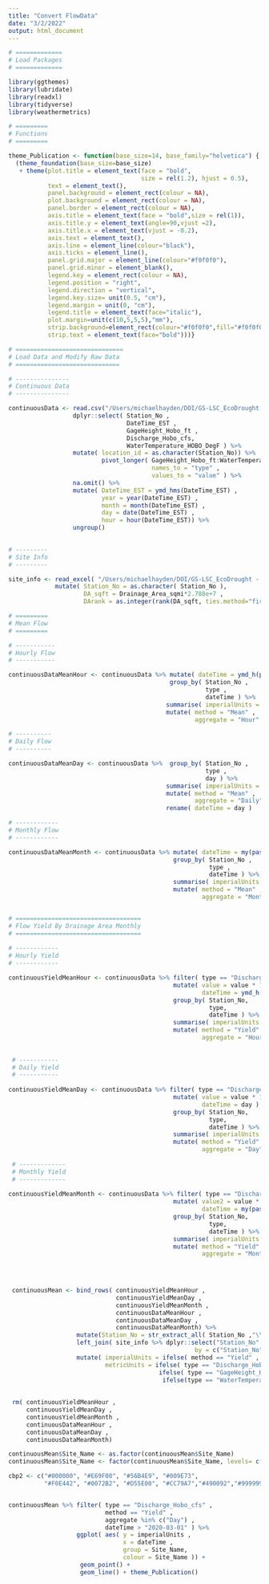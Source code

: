 ```yaml
---
title: "Convert FlowData"
date: "3/2/2022"
output: html_document
---
```


```r

# =============
# Load Packages
# =============

library(ggthemes)
library(lubridate)
library(readxl)
library(tidyverse)
library(weathermetrics)

```



```r

# =========
# Functions
# =========

theme_Publication <- function(base_size=14, base_family="helvetica") {
  (theme_foundation(base_size=base_size)
   + theme(plot.title = element_text(face = "bold",
                                     size = rel(1.2), hjust = 0.5),
           text = element_text(),
           panel.background = element_rect(colour = NA),
           plot.background = element_rect(colour = NA),
           panel.border = element_rect(colour = NA),
           axis.title = element_text(face = "bold",size = rel(1)),
           axis.title.y = element_text(angle=90,vjust =2),
           axis.title.x = element_text(vjust = -0.2),
           axis.text = element_text(), 
           axis.line = element_line(colour="black"),
           axis.ticks = element_line(),
           panel.grid.major = element_line(colour="#f0f0f0"),
           panel.grid.minor = element_blank(),
           legend.key = element_rect(colour = NA),
           legend.position = "right",
           legend.direction = "vertical",
           legend.key.size= unit(0.5, "cm"),
           legend.margin = unit(0, "cm"),
           legend.title = element_text(face="italic"),
           plot.margin=unit(c(10,5,5,5),"mm"),
           strip.background=element_rect(colour="#f0f0f0",fill="#f0f0f0"),
           strip.text = element_text(face="bold")))}

```


```r

# ==============================
# Load Data and Modify Raw Data
# =============================

# ---------------
# Continuous Data
# ---------------

continuousData <- read.csv("/Users/michaelhayden/DOI/GS-LSC_EcoDrought - General/DataViz/Plots_EcoD_dataviz/DataIn/MADataRelease/continuous/EcoDrought Continuous_MA_20200101_to_20210930.csv" ) %>%
                  dplyr::select( Station_No , 
                                 DateTime_EST , 
                                 GageHeight_Hobo_ft , 
                                 Discharge_Hobo_cfs,
                                 WaterTemperature_HOBO_DegF ) %>%
                  mutate( location_id = as.character(Station_No)) %>%
                          pivot_longer( GageHeight_Hobo_ft:WaterTemperature_HOBO_DegF ,      #### I made the data frame into long format. 
                                        names_to = "type" , 
                                        values_to = "value" ) %>% 
                  na.omit() %>%
                  mutate( DateTime_EST = ymd_hms(DateTime_EST) ,
                          year = year(DateTime_EST) , 
                          month = month(DateTime_EST) ,
                          day = date(DateTime_EST) , 
                          hour = hour(DateTime_EST)) %>%
                  ungroup() 
                  

# ---------
# Site Info
# ---------

site_info <- read_excel( "/Users/michaelhayden/DOI/GS-LSC_EcoDrought - General/DataViz/Plots_EcoD_dataviz/DataIn/MADataRelease/siteID/MA_site_info_20220210.xlsx") %>%
             mutate( Station_No = as.character( Station_No ), 
                     DA_sqft = Drainage_Area_sqmi*2.788e+7 , 
                     DArank = as.integer(rank(DA_sqft, ties.method="first"))) 

```



```r

# =========
# Mean Flow
# =========

# -----------
# Hourly Flow
# -----------

continuousDataMeanHour <- continuousData %>% mutate( dateTime = ymd_h(paste(day , hour ))) %>%   ### This is the grouping time variable. 
                                             group_by( Station_No , 
                                                       type , 
                                                       dateTime ) %>% 
                                            summarise( imperialUnits = mean(value)) %>%
                                            mutate( method = "Mean" ,                             ### Method is either Mean or Yield normalized to DA , this will allow us to easily filter throught the big dataFrame in R shiny. 
                                                    aggregate = "Hour" )                          ### Aggregate is either 

# ----------
# Daily Flow
# ----------

continuousDataMeanDay <- continuousData %>%  group_by( Station_No , 
                                                       type , 
                                                       day ) %>% 
                                            summarise( imperialUnits = mean(value)) %>%
                                            mutate( method = "Mean" , 
                                                    aggregate = "Daily" ) %>% 
                                            rename( dateTime = day )

# ------------
# Monthly Flow
# ------------

continuousDataMeanMonth <- continuousData %>% mutate( dateTime = my(paste( month, year , sep = "  "))) %>%
                                              group_by( Station_No , 
                                                        type , 
                                                        dateTime ) %>% 
                                              summarise( imperialUnits = mean(value)) %>%
                                              mutate( method = "Mean" , 
                                                      aggregate = "Month" )


# ===================================
# Flow Yield By Drainage Area Monthly
# ===================================
                                             
# ------------
# Hourly Yield
# ------------                                            

continuousYieldMeanHour <- continuousData %>% filter( type == "Discharge_Hobo_cfs" ) %>% 
                                              mutate( value = value * 15 * 60 , 
                                                      dateTime = ymd_h(paste( day , hour, sep = "" ))) %>%
                                              group_by( Station_No, 
                                                        type,
                                                        dateTime ) %>%
                                              summarise( imperialUnits = mean(value))  %>%
                                              mutate( method = "Yield" , 
                                                      aggregate = "Hour" ) 
                                               
 
 # -----------
 # Daily Yield
 # -----------
 
continuousYieldMeanDay <- continuousData %>% filter( type == "Discharge_Hobo_cfs" ) %>% 
                                              mutate( value = value * 15 * 60 , 
                                                      dateTime = day ) %>%
                                              group_by( Station_No, 
                                                        type,
                                                        dateTime ) %>%
                                              summarise( imperialUnits = mean(value)) %>%
                                              mutate( method = "Yield" , 
                                                      aggregate = "Day" )
 
 # -------------
 # Monthly Yield
 # -------------
 
continuousYieldMeanMonth <- continuousData %>% filter( type == "Discharge_Hobo_cfs" ) %>% 
                                              mutate( value2 = value * 15 * 60 , 
                                                      dateTime = my(paste( month, year , sep = "  "))) %>%
                                              group_by( Station_No, 
                                                        type,
                                                        dateTime ) %>%
                                              summarise( imperialUnits = sum(value2)) %>%
                                              mutate( method = "Yield" , 
                                                      aggregate = "Month" )


 
 
 continuousMean <- bind_rows( continuousYieldMeanHour , 
                              continuousYieldMeanDay , 
                              continuousYieldMeanMonth , 
                              continuousDataMeanHour , 
                              continuousDataMeanDay , 
                              continuousDataMeanMonth) %>% 
                   mutate(Station_No = str_extract_all( Station_No ,"\\(?[0-9,.]+\\)?")[[1]] ) %>%
                   left_join( site_info %>% dplyr::select("Station_No" , "Site_Name" , "DArank" , "DA_sqft") , 
                                                    by = c("Station_No" = "Station_No" )) %>%
                   mutate( imperialUnits = ifelse( method == "Yield" , imperialUnits/DA_sqft , imperialUnits ), 
                           metricUnits = ifelse( type == "Discharge_Hobo_cfs" & method == "Mean" , imperialUnits * 0.0283 , 
                                          ifelse( type == "GageHeight_Hobo_ft" & method == "Mean" , imperialUnits * 0.3048 , 
                                           ifelse(type == "WaterTemperature_HOBO_DegF" ,  fahrenheit.to.celsius(imperialUnits), imperialUnits ))))
                        
 
 rm( continuousYieldMeanHour , 
     continuousYieldMeanDay , 
     continuousYieldMeanMonth , 
     continuousDataMeanHour , 
     continuousDataMeanDay , 
     continuousDataMeanMonth)


```


```r

continuousMean$Site_Name <- as.factor(continuousMean$Site_Name)
continuousMean$Site_Name <- factor(continuousMean$Site_Name, levels= c("West Brook 0","West Brook Lower","West Brook Upper","West Brook Reservoir","Avery Brook","Sanderson Brook","Jimmy Brook","West Whately Brook","Obear Brook Lower","Mitchell Brook"))

cbp2 <- c("#000000", "#E69F00", "#56B4E9", "#009E73",
          "#F0E442", "#0072B2", "#D55E00", "#CC79A7","#490092","#999999")


continuousMean %>% filter( type == "Discharge_Hobo_cfs" , 
                           method == "Yield" , 
                           aggregate %in% c("Day") ,
                           dateTime > "2020-03-01" ) %>% 
                   ggplot( aes( y = imperialUnits , 
                                x = dateTime , 
                                group = Site_Name, 
                                colour = Site_Name )) + 
                    geom_point() +  
                    geom_line() + theme_Publication()

```